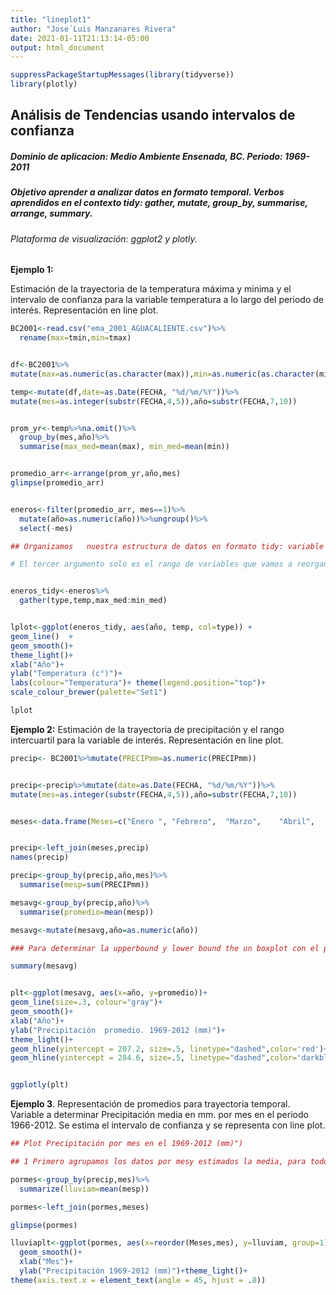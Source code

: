 ```yaml
---
title: "lineplot1"
author: "Jose´Luis Manzanares Rivera"
date: 2021-01-11T21:13:14-05:00
output: html_document
---
```


```r
suppressPackageStartupMessages(library(tidyverse))
library(plotly)
```

## Análisis de Tendencias usando intervalos de confianza 

##### Dominio de aplicacion: Medio Ambiente  Ensenada, BC. Periodo:   1969-2011

##### Objetivo aprender a analizar datos en formato temporal. Verbos aprendidos en el contexto tidy: gather, mutate, group_by, summarise, arrange, summary.

###### Plataforma de visualización: ggplot2 y plotly.


**Ejemplo 1:**

Estimación de la trayectoria de la temperatura  máxima y minima y el intervalo de confianza para la variable temperatura a lo largo del periodo de interés. Representación en line plot. 

```r

BC2001<-read.csv("ema_2001_AGUACALIENTE.csv")%>%
  rename(max=tmin,min=tmax)


df<-BC2001%>%
mutate(max=as.numeric(as.character(max)),min=as.numeric(as.character(min)) )

temp<-mutate(df,date=as.Date(FECHA, "%d/%m/%Y"))%>%
mutate(mes=as.integer(substr(FECHA,4,5)),año=substr(FECHA,7,10))


prom_yr<-temp%>%na.omit()%>%
  group_by(mes,año)%>%
  summarise(max_med=mean(max), min_med=mean(min))


promedio_arr<-arrange(prom_yr,año,mes)
glimpse(promedio_arr)


eneros<-filter(promedio_arr, mes==1)%>%
  mutate(año=as.numeric(año))%>%ungroup()%>%
  select(-mes)

## Organizamos   nuestra estructura de datos en formato tidy: variable por columna. Así necesitamos dos nuevas variables que serán los dos promeros argumetnos en la función gather: Una nueva variable categórica que llamaremos type, esta denota las dos categorias que tenemos en nuestos datos de temperatura max_med  y min_med. Y una segunda que llamaremos temp para denotar el valor nominal, (la medición numerica, el dato) de la temperatura.

# El tercer argumento solo es el rango de variables que vamos a reorganizar en las dos nuevas variables type  y temp. 


eneros_tidy<-eneros%>%
  gather(type,temp,max_med:min_med)


lplot<-ggplot(eneros_tidy, aes(año, temp, col=type)) + 
geom_line()  +
geom_smooth()+
theme_light()+
xlab("Año")+
ylab("Temperatura (c°)")+
labs(colour="Temperatura")+ theme(legend.position="top")+
scale_colour_brewer(palette="Set1")

```

```r
lplot
```


**Ejemplo 2:** Estimación de  la trayectoria de precipitación y el rango intercuartil para la variable de interés. Representación en line plot. 

```r

precip<- BC2001%>%mutate(PRECIPmm=as.numeric(PRECIPmm))


precip<-precip%>%mutate(date=as.Date(FECHA, "%d/%m/%Y"))%>%
mutate(mes=as.integer(substr(FECHA,4,5)),año=substr(FECHA,7,10))


meses<-data.frame(Meses=c("Enero ",	"Febrero",	"Marzo",	"Abril",	"Mayo",	"Junio",	"Julio",	"Agosto",	"Septiembre",	"Octubre",	"Noviembre",	"Diciembre"),mes=seq(1, 12, by=1))


precip<-left_join(meses,precip)
names(precip)

precip<-group_by(precip,año,mes)%>%
  summarise(mesp=sum(PRECIPmm))

mesavg<-group_by(precip,año)%>%
  summarise(promedio=mean(mesp))

mesavg<-mutate(mesavg,año=as.numeric(año))

### Para determinar la upperbound y lower bound the un boxplot con el primer y tercer cuartil   (percentiles q25 y q75 respectivamente) usamos la función summary . Estos valores son  207 y 284  y los usaremos para representarlos en el line plot. 

summary(mesavg)


plt<-ggplot(mesavg, aes(x=año, y=promedio))+
geom_line(size=.3, colour="gray")+
geom_smooth()+
xlab("Año")+
ylab("Precipitación  promedio. 1969-2012 (mm)")+
theme_light()+
geom_hline(yintercept = 207.2, size=.5, linetype="dashed",color='red')+
geom_hline(yintercept = 284.6, size=.5, linetype="dashed",color='darkblue')



```

```r

ggplotly(plt)

```

**Ejemplo 3**. Representación de promedios para trayectoria temporal. Variable a determinar Precipitación media en mm. por mes en el periodo 1966-2012.
Se estima el intervalo de confianza y se representa con line plot. 

```r

## Plot Precipitación por mes en el 1969-2012 (mm)")

## 1 Primero agrupamos los datos por mesy estimados la media, para todos los meses en el periodo temporal de toda la base. 1969-2012.

pormes<-group_by(precip,mes)%>%
  summarize(lluviam=mean(mesp))

pormes<-left_join(pormes,meses)

glimpse(pormes)

lluviaplt<-ggplot(pormes, aes(x=reorder(Meses,mes), y=lluviam, group=1))+
  geom_smooth()+
  xlab("Mes")+
  ylab("Precipitación 1969-2012 (mm)")+theme_light()+
theme(axis.text.x = element_text(angle = 45, hjust = .8))
```


